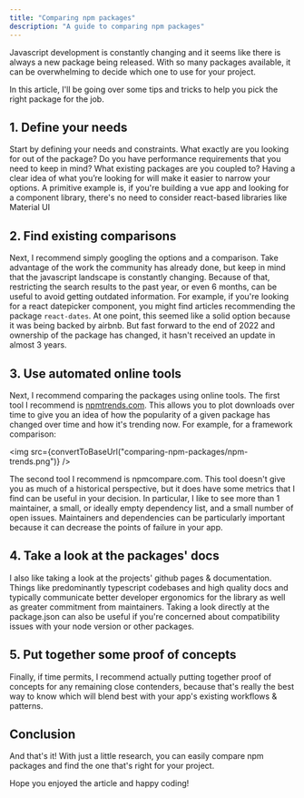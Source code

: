 ```yaml
---
title: "Comparing npm packages"
description: "A guide to comparing npm packages"
---
```



Javascript development is constantly changing and it seems like there is always a new package being released. With so many packages available, it can be overwhelming to decide which one to use for your project.

In this article, I'll be going over some tips and tricks to help you pick the right package for the job.

## 1. Define your needs

Start by defining your needs and constraints. What exactly are you looking for out of the package? Do you have performance requirements that you need to keep in mind? What existing packages are you coupled to? Having a clear idea of what you’re looking for will make it easier to narrow your options. A primitive example is, if you're building a vue app and looking for a component library, there's no need to consider react-based libraries like Material UI

## 2. Find existing comparisons

Next, I recommend simply googling the options and a comparison. Take advantage of the work the community has already done, but keep in mind that the javascript landscape is constantly changing. Because of that, restricting the search results to the past year, or even 6 months, can be useful to avoid getting outdated information. For example, if you're looking for a react datepicker component, you might find articles recommending the package `react-dates`. At one point, this seemed like a solid option because it was being backed by airbnb. But fast forward to the end of 2022 and ownership of the package has changed, it hasn't received an update in almost 3 years.

## 3. Use automated online tools

Next, I recommend comparing the packages using online tools. The first tool I recommend is [npmtrends.com](https://npmtrends.com/). This allows you to plot downloads over time to give you an idea of how the popularity of a given package has changed over time and how it's trending now. For example, for a framework comparison:

<img src={convertToBaseUrl("comparing-npm-packages/npm-trends.png")} />

The second tool I recommend is npmcompare.com. This tool doesn't give you as much of a historical perspective, but it does have some metrics that I find can be useful in your decision.
In particular, I like to see more than 1 maintainer, a small, or ideally empty dependency list, and a small number of open issues. Maintainers and dependencies can be particularly important because it can decrease the points of failure in your app.

## 4. Take a look at the packages' docs

I also like taking a look at the projects' github pages & documentation. Things like predominantly typescript codebases and high quality docs and typically communicate better developer ergonomics for the library as well as greater commitment from maintainers. Taking a look directly at the package.json can also be useful if you're concerned about compatibility issues with your node version or other packages.

## 5. Put together some proof of concepts

Finally, if time permits, I recommend actually putting together proof of concepts for any remaining close contenders, because that's really the best way to know which will blend best with your app's existing workflows & patterns.

## Conclusion

And that's it! With just a little research, you can easily compare npm packages and find the one that's right for your project.

Hope you enjoyed the article and happy coding!
